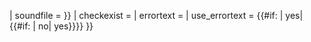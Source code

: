 {{IPA audio filename/main1<!--
-->| filename = {{IPA audio filename/filename<!--Compose filename from input
     -->| IPAsym_name = {{#if:{{{soundfile|}}}|<!--no need for using IPA symbol-->|<!--
                     -->{{IPAsym | output=soundfile |{{{ipa symbol | {{{1|}}} }}} |3=<strong class="error">空白输出</strong> }}<!--
                     -->}}<!--
     -->| soundfile   = {{{soundfile|}}}<!--
     -->}}<!--
-->| checkexist    = {{{checkexist| no}}}<!--
-->| errortext     = {{{errortext|}}}<!--
-->| use_errortext = {{#if: {{{errortext|}}}| yes| {{#if: {{{errortext}}}| no| yes}}}}<!--
-->}}<noinclude>
{{documentation}}
</noinclude>